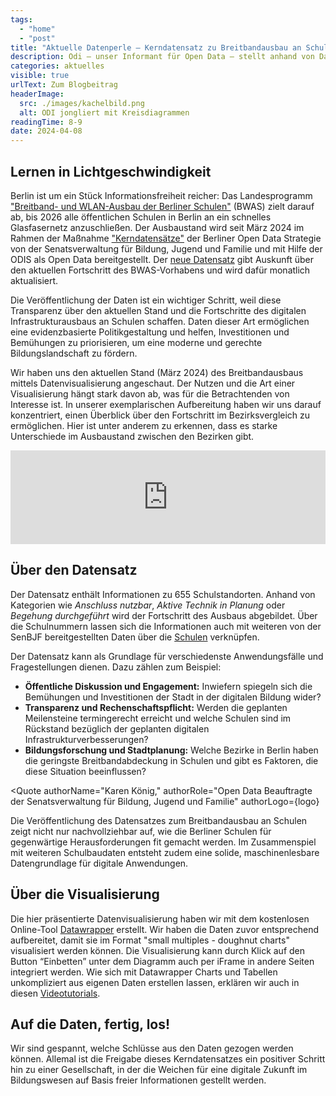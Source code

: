 ```yaml
---
tags:
  - "home"
  - "post"
title: "Aktuelle Datenperle – Kerndatensatz zu Breitbandausbau an Schulen"
description: Odi – unser Informant für Open Data – stellt anhand von Datenvisualisierungen neue Datenschätze aus dem Berliner Open Data Portal vor. In dieser ersten Ausgabe entdecken wir den neu geöffneten Kerndatensatz zum Glasfaserausbau an Berliner Schulen.
categories: aktuelles
visible: true
urlText: Zum Blogbeitrag
headerImage:
  src: ./images/kachelbild.png
  alt: ODI jongliert mit Kreisdiagrammen
readingTime: 8-9
date: 2024-04-08
---
```


## Lernen in Lichtgeschwindigkeit
Berlin ist um ein Stück Informationsfreiheit reicher: 
Das Landesprogramm ["Breitband- und WLAN-Ausbau der Berliner Schulen"](https://www.berlin.de/sen/bildung/schule/digitale-schule/digitale-infrastruktur/breitband-und-netze/) (BWAS) zielt darauf ab, bis 2026 alle öffentlichen Schulen in Berlin an ein schnelles Glasfasernetz anzuschließen.
Der Ausbaustand wird seit März 2024 im Rahmen der Maßnahme ["Kerndatensätze"](https://odis-berlin.de/projekte/2023-02-kerndatensätze/) der Berliner Open Data Strategie von der Senatsverwaltung für Bildung, Jugend und Familie und mit Hilfe der ODIS als Open Data bereitgestellt.
Der [neue Datensatz](https://daten.berlin.de/datensaetze/breitband-ausbau-der-berliner-schulen) gibt Auskunft über den aktuellen Fortschritt des BWAS-Vorhabens und wird dafür monatlich aktualisiert. 


<TextContentSection class="sm:px-6" largeContainer={true}>
  <ImageSection 
    src={image2}
    alt="Odi hilft beim Glasfaserausbau."
    caption="Odi hilft beim Glasfaserausbau."
  />
</TextContentSection>

Die Veröffentlichung der Daten ist ein wichtiger Schritt, weil diese Transparenz über den aktuellen Stand und die Fortschritte des digitalen Infrastrukturausbaus an Schulen schaffen. Daten dieser Art ermöglichen eine evidenzbasierte Politikgestaltung und helfen, Investitionen und Bemühungen zu priorisieren, um eine moderne und gerechte Bildungslandschaft zu fördern.

Wir haben uns den aktuellen Stand (März 2024) des Breitbandausbaus mittels Datenvisualisierung angeschaut. Der Nutzen und die Art einer Visualisierung hängt stark davon ab, was für die Betrachtenden von Interesse ist. 
In unserer exemplarischen Aufbereitung haben wir uns darauf konzentriert, einen Überblick über den Fortschritt im Bezirksvergleich zu ermöglichen. Hier ist unter anderem zu erkennen, dass es starke Unterschiede im Ausbaustand zwischen den Bezirken gibt.

<ContentSection fullWidth={true}>
  <iframe class="sm:container sm:mx-auto"
    title="Breitbandausbau an Berliner Schulen" 
    aria-label="Mehrere Donuts" 
    id="datawrapper-chart-iUqfY" 
    src="https://datawrapper.dwcdn.net/iUqfY/1/" 
    scrolling="no" 
    frameborder="0" 
    width="100%"
    data-external="1">
  </iframe>
</ContentSection>

## Über den Datensatz
Der Datensatz enthält Informationen zu 655 Schulstandorten.
Anhand von Kategorien wie *Anschluss nutzbar*, *Aktive Technik in Planung* oder *Begehung durchgeführt* wird der Fortschritt des Ausbaus abgebildet.
Über die Schulnummern lassen sich die Informationen auch mit weiteren von der 
SenBJF bereitgestellten Daten über die [Schulen](https://daten.berlin.de/datensaetze/schulen-wfs) verknüpfen.


<ContentSection class="sm:px-6">
<ImageSection class="sm:container sm:mx-auto"
src={image}
caption="Ein Ausschnitt aus dem Datensatz."
/>
</ContentSection>

Der Datensatz kann als Grundlage für verschiedenste Anwendungsfälle und Fragestellungen dienen. Dazu zählen zum Beispiel:
- **Öffentliche Diskussion und Engagement:** Inwiefern spiegeln sich die Bemühungen und Investitionen der Stadt in der digitalen Bildung wider?
- **Transparenz und Rechenschaftspflicht:** Werden die geplanten Meilensteine termingerecht erreicht und welche Schulen sind im Rückstand bezüglich der geplanten digitalen Infrastrukturverbesserungen?
- **Bildungsforschung und Stadtplanung:** Welche Bezirke in Berlin haben die geringste Breitbandabdeckung in Schulen und gibt es Faktoren, die diese Situation beeinflussen?


<Quote
  authorName="Karen König,"
  authorRole="Open Data Beauftragte der Senatsverwaltung für Bildung, Jugend und Familie"
  authorLogo={logo}
>
  Die Veröffentlichung des Datensatzes zum Breitbandausbau an Schulen zeigt nicht nur nachvollziehbar auf, wie die Berliner Schulen für gegenwärtige Herausforderungen fit gemacht werden. Im Zusammenspiel mit weiteren Schulbaudaten entsteht zudem eine solide, maschinenlesbare Datengrundlage für digitale Anwendungen.
</Quote>

## Über die Visualisierung

Die hier präsentierte Datenvisualisierung haben wir mit dem kostenlosen Online-Tool [Datawrapper](https://www.datawrapper.de/) erstellt. 
Wir haben die Daten zuvor entsprechend aufbereitet, damit sie im Format "small multiples - doughnut charts" visualisiert werden können. Die Visualisierung kann durch Klick auf den Button “Einbetten” unter dem Diagramm auch per iFrame in andere Seiten integriert werden. 
Wie sich mit Datawrapper Charts und Tabellen unkompliziert aus eigenen Daten erstellen lassen, erklären wir auch in diesen [Videotutorials](https://odis-berlin.de/ressourcen/datenvisualisierung_videos).

## Auf die Daten, fertig, los!

Wir sind gespannt, welche Schlüsse aus den Daten gezogen werden können. Allemal ist die Freigabe dieses Kerndatensatzes ein positiver Schritt hin zu einer Gesellschaft, in der die Weichen für eine digitale Zukunft im Bildungswesen auf Basis freier Informationen gestellt werden.


<ImageSection
  src={image1}
  caption="Odi freut sich schon auf die nächste Datenveröffentlichung!"
/>

<script
  type="text/javascript"
  set:html={`!function(){"use strict";window.addEventListener("message",(function(e){if(void 0!==e.data["datawrapper-height"]){var t=document.querySelectorAll("iframe");for(var a in e.data["datawrapper-height"])for(var r=0;r<t.length;r++){if(t[r].contentWindow===e.source)t[r].style.height=e.data["datawrapper-height"][a]+"px"}}}))}();`}
/>
